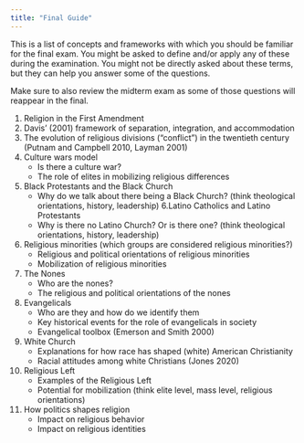```yaml
---
title: "Final Guide"
---
```



This is a list of concepts and frameworks with which you should be familiar for the final exam. You might be asked to define and/or apply any of these during the examination. You might not be directly asked about these terms, but they can help you answer some of the questions.

Make sure to also review the midterm exam as some of those questions will reappear in the final.


1.  Religion in the First Amendment
2.  Davis' (2001) framework of separation, integration, and accommodation
3. The evolution of religious divisions ("conflict") in the twentieth century (Putnam and Campbell 2010, Layman 2001)
4. Culture wars model
    - Is there a culture war?
    - The role of elites in mobilizing religious differences
5. Black Protestants and the Black Church
    - Why do we talk about there being a Black Church? (think theological orientations, history, leadership)
6.Latino Catholics and Latino Protestants
    - Why is there no Latino Church? Or is there one? (think theological orientations, history, leadership)
7. Religious minorities (which groups are considered religious minorities?)
    - Religious and political orientations of religious minorities
    - Mobilization of religious minorities
8. The Nones
    - Who are the nones?
    - The religious and political orientations of the nones
9. Evangelicals
    - Who are they and how do we identify them
    - Key historical events for the role of evangelicals in society
    - Evangelical toolbox (Emerson and Smith 2000)
10. White Church
    - Explanations for how race has shaped (white) American Christianity
    - Racial attitudes among white Christians (Jones 2020)
11. Religious Left
    - Examples of the Religious Left
    - Potential for mobilization (think elite level, mass level, religious orientations)
12. How politics shapes religion
    - Impact on religious behavior
    - Impact on religious identities


